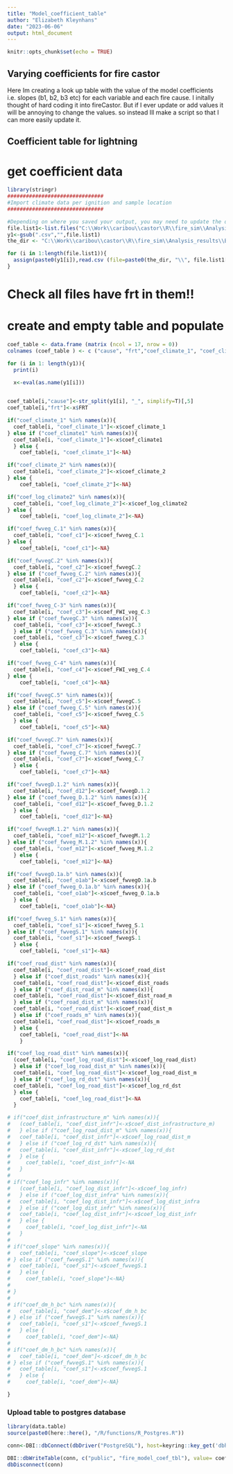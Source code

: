 ```yaml
---
title: "Model_coefficient_table"
author: "Elizabeth Kleynhans"
date: "2023-06-06"
output: html_document
---
```


```r
knitr::opts_chunk$set(echo = TRUE)
```

## Varying coefficients for fire castor 

Here Im creating a look up table with the value of the model coefficients i.e. slopes (b1, b2, b3 etc) for each variable and each fire cause. I initally thought of hard coding it into fireCastor. But if I ever update or add values it will be annoying to change the values. so instead Ill make a script so that I can more easily update it. 


## Coefficient table for lightning 

# get coefficient data
```r

library(stringr)
###############################
#Import climate data per ignition and sample location
###############################

#Depending on where you saved your output, you may need to update the directory below
file.list1<-list.files("C:\\Work\\caribou\\castor\\R\\fire_sim\\Analysis_results\\BC\\Coefficient_tables", pattern="top_mod_table", all.files=FALSE, full.names=FALSE)
y1<-gsub(".csv","",file.list1)
the_dir <- "C:\\Work\\caribou\\castor\\R\\fire_sim\\Analysis_results\\BC\\Coefficient_tables"

for (i in 1:length(file.list1)){
  assign(paste0(y1[i]),read.csv (file=paste0(the_dir, "\\", file.list1[i])))
}


```
# Check all files have frt in them!!


# create and empty table and populate
```r
coef_table <- data.frame (matrix (ncol = 17, nrow = 0))
colnames (coef_table ) <- c ("cause", "frt","coef_climate_1", "coef_climate_2", "coef_log_climate_2",   "coef_c1", "coef_c2", "coef_c3", "coef_c4","coef_c5", "coef_c7", "coef_d12","coef_m12", "coef_o1ab", "coef_s1", "coef_road_dist", "coef_log_road_dist")

for (i in 1: length(y1)){
  print(i)
  
  x<-eval(as.name(y1[i]))


coef_table[i,"cause"]<-str_split(y1[i], "_", simplify=T)[,5]
coef_table[i,"frt"]<-x$FRT

if("coef_climate_1" %in% names(x)){
  coef_table[i, "coef_climate_1"]<-x$coef_climate_1
} else if ("coef_climate1" %in% names(x)){
  coef_table[i, "coef_climate_1"]<-x$coef_climate1
  } else {
    coef_table[i, "coef_climate_1"]<-NA}

if("coef_climate_2" %in% names(x)){
  coef_table[i, "coef_climate_2"]<-x$coef_climate_2
} else {
    coef_table[i, "coef_climate_2"]<-NA}

if("coef_log_climate2" %in% names(x)){
  coef_table[i, "coef_log_climate_2"]<-x$coef_log_climate2
} else {
    coef_table[i, "coef_log_climate_2"]<-NA}

if("coef_fwveg_C.1" %in% names(x)){
  coef_table[i, "coef_c1"]<-x$coef_fwveg_C.1
} else {
    coef_table[i, "coef_c1"]<-NA}

if("coef_fwvegC.2" %in% names(x)){
  coef_table[i, "coef_c2"]<-x$coef_fwvegC.2
} else if ("coef_fwveg_C.2" %in% names(x)){
  coef_table[i, "coef_c2"]<-x$coef_fwveg_C.2
  } else {
    coef_table[i, "coef_c2"]<-NA}

if("coef_fwveg_C-3" %in% names(x)){
  coef_table[i, "coef_c3"]<-x$coef_FWI_veg_C.3
} else if ("coef_fwvegC.3" %in% names(x)){
  coef_table[i, "coef_c3"]<-x$coef_fwvegC.3
  } else if ("coef_fwveg_C.3" %in% names(x)){
  coef_table[i, "coef_c3"]<-x$coef_fwveg_C.3
  } else {
    coef_table[i, "coef_c3"]<-NA}

if("coef_fwveg_C-4" %in% names(x)){
  coef_table[i, "coef_c4"]<-x$coef_FWI_veg_C.4
} else {
    coef_table[i, "coef_c4"]<-NA}

if("coef_fwvegC.5" %in% names(x)){
  coef_table[i, "coef_c5"]<-x$coef_fwvegC.5
} else if ("coef_fwveg_C.5" %in% names(x)){
  coef_table[i, "coef_c5"]<-x$coef_fwveg_C.5
  } else {
    coef_table[i, "coef_c5"]<-NA}

if("coef_fwvegC.7" %in% names(x)){
  coef_table[i, "coef_c7"]<-x$coef_fwvegC.7
} else if ("coef_fwveg_C.7" %in% names(x)){
  coef_table[i, "coef_c7"]<-x$coef_fwveg_C.7
  } else {
    coef_table[i, "coef_c7"]<-NA}

if("coef_fwvegD.1.2" %in% names(x)){
  coef_table[i, "coef_d12"]<-x$coef_fwvegD.1.2
} else if ("coef_fwveg_D.1.2" %in% names(x)){
  coef_table[i, "coef_d12"]<-x$coef_fwveg_D.1.2
  } else {
    coef_table[i, "coef_d12"]<-NA}

if("coef_fwvegM.1.2" %in% names(x)){
  coef_table[i, "coef_m12"]<-x$coef_fwvegM.1.2
} else if ("coef_fwveg_M.1.2" %in% names(x)){
  coef_table[i, "coef_m12"]<-x$coef_fwveg_M.1.2
  } else {
    coef_table[i, "coef_m12"]<-NA}

if("coef_fwvegO.1a.b" %in% names(x)){
  coef_table[i, "coef_o1ab"]<-x$coef_fwvegO.1a.b
} else if ("coef_fwveg_O.1a.b" %in% names(x)){
  coef_table[i, "coef_o1ab"]<-x$coef_fwveg_O.1a.b
  } else {
    coef_table[i, "coef_o1ab"]<-NA}

if("coef_fwveg_S.1" %in% names(x)){
  coef_table[i, "coef_s1"]<-x$coef_fwveg_S.1
} else if ("coef_fwvegS.1" %in% names(x)){
  coef_table[i, "coef_s1"]<-x$coef_fwvegS.1
  } else {
    coef_table[i, "coef_s1"]<-NA}

if("coef_road_dist" %in% names(x)){
  coef_table[i, "coef_road_dist"]<-x$coef_road_dist
  } else if ("coef_dist_roads" %in% names(x)){
  coef_table[i, "coef_road_dist"]<-x$coef_dist_roads
  } else if ("coef_dist_road_m" %in% names(x)){
  coef_table[i, "coef_road_dist"]<-x$coef_dist_road_m
  } else if ("coef_road_dist_m" %in% names(x)){
  coef_table[i, "coef_road_dist"]<-x$coef_road_dist_m 
  } else if ("coef_roads_m" %in% names(x)){
  coef_table[i, "coef_road_dist"]<-x$coef_roads_m 
  } else {
    coef_table[i, "coef_road_dist"]<-NA
    }

if("coef_log_road_dist" %in% names(x)){
  (coef_table[i, "coef_log_road_dist"]<-x$coef_log_road_dist) 
  } else if ("coef_log_road_dist_m" %in% names(x)){
  coef_table[i, "coef_log_road_dist"]<-x$coef_log_road_dist_m
  } else if ("coef_log_rd_dst" %in% names(x)){
  coef_table[i, "coef_log_road_dist"]<-x$coef_log_rd_dst
  } else {
    coef_table[i, "coef_log_road_dist"]<-NA
  }

# if("coef_dist_infrastructure_m" %in% names(x)){
#   (coef_table[i, "coef_dist_infr"]<-x$coef_dist_infrastructure_m) 
#   } else if ("coef_log_road_dist_m" %in% names(x)){
#   coef_table[i, "coef_dist_infr"]<-x$coef_log_road_dist_m
#   } else if ("coef_log_rd_dst" %in% names(x)){
#   coef_table[i, "coef_dist_infr"]<-x$coef_log_rd_dst
#   } else {
#     coef_table[i, "coef_dist_infr"]<-NA
#   }
# 
# if("coef_log_infr" %in% names(x)){
#   (coef_table[i, "coef_log_dist_infr"]<-x$coef_log_infr) 
#   } else if ("coef_log_dist_infra" %in% names(x)){
#   coef_table[i, "coef_log_dist_infr"]<-x$coef_log_dist_infra
#   } else if ("coef_log_dist_infr" %in% names(x)){
#   coef_table[i, "coef_log_dist_infr"]<-x$coef_log_dist_infr
#   } else {
#     coef_table[i, "coef_log_dist_infr"]<-NA
#   }
# 
# if("coef_slope" %in% names(x)){
#   coef_table[i, "coef_slope"]<-x$coef_slope
# } else if ("coef_fwvegS.1" %in% names(x)){
#   coef_table[i, "coef_s1"]<-x$coef_fwvegS.1
#   } else {
#     coef_table[i, "coef_slope"]<-NA}
# 
# }
# 
# if("coef_dm_h_bc" %in% names(x)){
#   coef_table[i, "coef_dem"]<-x$coef_dm_h_bc
# } else if ("coef_fwvegS.1" %in% names(x)){
#   coef_table[i, "coef_s1"]<-x$coef_fwvegS.1
#   } else {
#     coef_table[i, "coef_dem"]<-NA}
# 
# if("coef_dm_h_bc" %in% names(x)){
#   coef_table[i, "coef_dem"]<-x$coef_dm_h_bc
# } else if ("coef_fwvegS.1" %in% names(x)){
#   coef_table[i, "coef_s1"]<-x$coef_fwvegS.1
#   } else {
#     coef_table[i, "coef_dem"]<-NA}

}


```

### Upload table to postgres database

```r
library(data.table)
source(paste0(here::here(), "/R/functions/R_Postgres.R"))

conn<-DBI::dbConnect(dbDriver("PostgreSQL"), host=keyring::key_get('dbhost', keyring = 'postgreSQL'), dbname = keyring::key_get('dbname', keyring = 'postgreSQL'), port='5432' ,user=keyring::key_get('dbuser', keyring = 'postgreSQL') ,password= keyring::key_get('dbpass', keyring = 'postgreSQL'))

DBI::dbWriteTable(conn, c("public", "fire_model_coef_tbl"), value= coef_table, row.names = FALSE, overwrite = TRUE)
dbDisconnect(conn)
```

